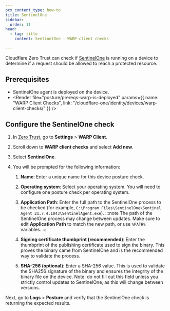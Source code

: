 ```yaml
---
pcx_content_type: how-to
title: SentinelOne
sidebar:
  order: 11
head:
  - tag: title
    content: SentinelOne - WARP client checks

---
```



Cloudflare Zero Trust can check if [SentinelOne](https://www.sentinelone.com/) is running on a device to determine if a request should be allowed to reach a protected resource.

## Prerequisites

* SentinelOne agent is deployed on the device.
* <Render file="posture/prereqs-warp-is-deployed" params={{ name: "WARP Client Checks", link: "/cloudflare-one/identity/devices/warp-client-checks/" }} />

## Configure the SentinelOne check

1. In [Zero Trust](https://one.dash.cloudflare.com), go to **Settings** > **WARP Client**.

2. Scroll down to **WARP client checks** and select **Add new**.

3. Select **SentinelOne**.

4. You will be prompted for the following information:

   1. **Name**: Enter a unique name for this device posture check.
   2. **Operating system**: Select your operating system. You will need to configure one posture check per operating system.
   3. **Application Path**: Enter the full path to the SentinelOne process to be checked (for example, `C:\Program Files\SentinelOne\Sentinel Agent 21.7.4.1043\SentinelAgent.exe`). 
      :::note
      The path of the SentinelOne process may change between updates. Make sure to edit **Application Path** to match the new path, or use `%PATH%` variables.
      :::

   4. **Signing certificate thumbprint (recommended)**: Enter the thumbprint of the publishing certificate used to sign the binary. This proves the binary came from SentinelOne and is the recommended way to validate the process.
   5. **SHA-256 (optional)**: Enter a SHA-256 value. This is used to validate the SHA256 signature of the binary and ensures the integrity of the binary file on the device. Note: do not fill out this field unless you strictly control updates to SentinelOne, as this will change between versions.

Next, go to **Logs** > **Posture** and verify that the SentinelOne check is returning the expected results.
